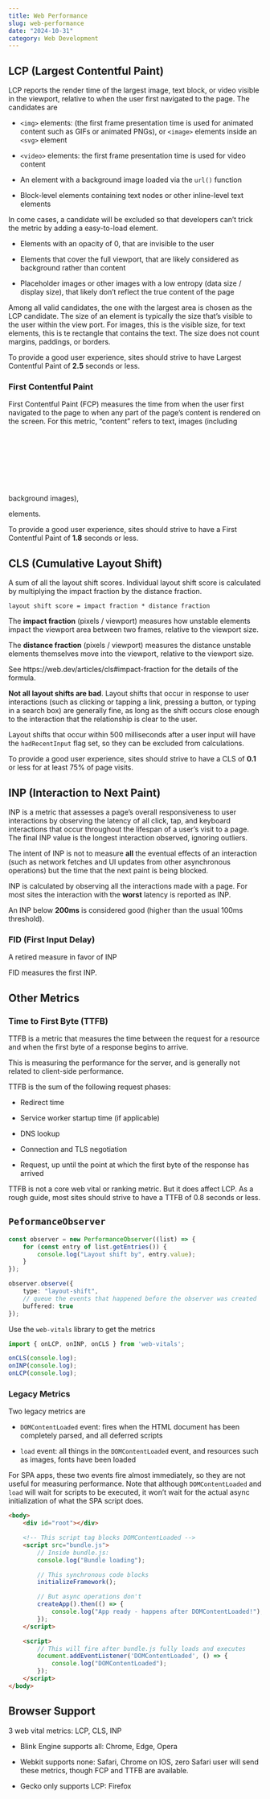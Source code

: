 ```yaml
---
title: Web Performance
slug: web-performance
date: "2024-10-31"
category: Web Development
---
```


## LCP (Largest Contentful Paint)

LCP reports the render time of the largest image, text block, or video visible in the viewport, relative to when the user first navigated to the page. The candidates are

- `<img>` elements: (the first frame presentation time is used for animated content such as GIFs or animated PNGs), or `<image>` elements inside an `<svg>` element

- `<video>` elements: the first frame presentation time is used for video content

- An element with a background image loaded via the `url()` function

- Block-level elements containing text nodes or other inline-level text elements

In come cases, a candidate will be excluded so that developers can't trick the metric by adding a easy-to-load element.

- Elements with an opacity of 0, that are invisible to the user

- Elements that cover the full viewport, that are likely considered as background rather than content

- Placeholder images or other images with a low entropy (data size / display size), that likely don't reflect the true content of the page


Among all valid candidates, the one with the largest area is chosen as the LCP candidate. The size of an element is typically the size that's visible to the user within the view port. For images, this is the visible size, for text elements, this is te rectangle that contains the text. The size does not count margins, paddings, or borders.

To provide a good user experience, sites should strive to have Largest Contentful Paint of **2.5** seconds or less.


### First Contentful Paint

First Contentful Paint (FCP) measures the time from when the user first navigated to the page to when any part of the page's content is rendered on the screen. For this metric, "content" refers to text, images (including background images), <svg> elements, or non-white <canvas> elements.

To provide a good user experience, sites should strive to have a First Contentful Paint of **1.8** seconds or less.

## CLS (Cumulative Layout Shift)

A sum of all the layout shift scores. Individual layout shift score is calculated by multiplying the impact fraction by the distance fraction.

```
layout shift score = impact fraction * distance fraction
```

The **impact fraction** (pixels / viewport) measures how unstable elements impact the viewport area between two frames, relative to the viewport size.

The **distance fraction** (pixels / viewport) measures the distance unstable elements themselves move into the viewport, relative to the viewport size.

See https://web.dev/articles/cls#impact-fraction for the details of the formula.

**Not all layout shifts are bad**. Layout shifts that occur in response to user interactions (such as clicking or tapping a link, pressing a button, or typing in a search box) are generally fine, as long as the shift occurs close enough to the interaction that the relationship is clear to the user.

Layout shifts that occur within 500 milliseconds after a user input will have the `hadRecentInput` flag set, so they can be excluded from calculations.

To provide a good user experience, sites should strive to have a CLS of **0.1** or less for at least 75% of page visits.


## INP (Interaction to Next Paint)

INP is a metric that assesses a page's overall responsiveness to user interactions by observing the latency of all click, tap, and keyboard interactions that occur throughout the lifespan of a user's visit to a page. The final INP value is the longest interaction observed, ignoring outliers.

The intent of INP is not to measure **all** the eventual effects of an interaction (such as network fetches and UI updates from other asynchronous operations) but the time that the next paint is being blocked.

INP is calculated by observing all the interactions made with a page. For most sites the interaction with the **worst** latency is reported as INP.

An INP below **200ms** is considered good (higher than the usual 100ms threshold).

### FID (First Input Delay)

A retired measure in favor of INP

FID measures the first INP.

## Other Metrics

### Time to First Byte (TTFB)

TTFB is a metric that measures the time between the request for a resource and when the first byte of a response begins to arrive.

This is measuring the performance for the server, and is generally not related to client-side performance.

TTFB is the sum of the following request phases:

- Redirect time

- Service worker startup time (if applicable)

- DNS lookup

- Connection and TLS negotiation

- Request, up until the point at which the first byte of the response has arrived

TTFB is not a core web vital or ranking metric. But it does affect LCP. As a rough guide, most sites should strive to have a TTFB of 0.8 seconds or less.

## `PeformanceObserver`

```ts
const observer = new PerformanceObserver((list) => {
    for (const entry of list.getEntries()) {
        console.log("Layout shift by", entry.value);
    }
});

observer.observe({
    type: "layout-shift",
    // queue the events that happened before the observer was created
    buffered: true
});
```

Use the `web-vitals` library to get the metrics


```ts
import { onLCP, onINP, onCLS } from 'web-vitals';

onCLS(console.log);
onINP(console.log);
onLCP(console.log);
```


### Legacy Metrics

Two legacy metrics are

- `DOMContentLoaded` event: fires when the HTML document has been completely parsed, and all deferred scripts

- `load` event: all things in the `DOMContentLoaded` event, and resources such as images, fonts have been loaded

For SPA apps, these two events fire almost immediately, so they are not useful for measuring performance. Note that although `DOMContentLoaded` and `load` will wait for scripts to be executed, it won't wait for the actual async initialization of what the SPA script does.

```html
<body>
    <div id="root"></div>

    <!-- This script tag blocks DOMContentLoaded -->
    <script src="bundle.js">
        // Inside bundle.js:
        console.log("Bundle loading");

        // This synchronous code blocks
        initializeFramework();

        // But async operations don't
        createApp().then(() => {
            console.log("App ready - happens after DOMContentLoaded!");
        });
    </script>

    <script>
        // This will fire after bundle.js fully loads and executes
        document.addEventListener('DOMContentLoaded', () => {
            console.log("DOMContentLoaded");
        });
    </script>
</body>
```

## Browser Support

3 web vital metrics: LCP, CLS, INP

- Blink Engine supports all: Chrome, Edge, Opera

- Webkit supports none: Safari, Chrome on IOS, zero Safari user will send these metrics, though FCP and TTFB are available.

- Gecko only supports LCP: Firefox
